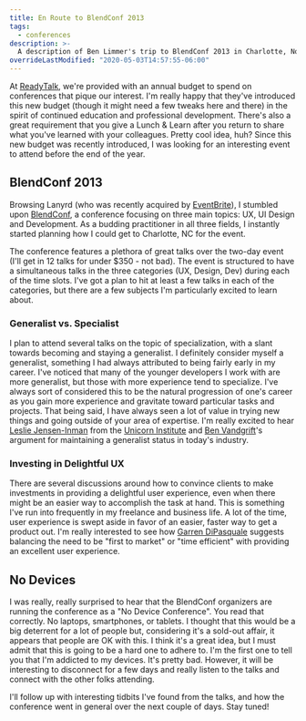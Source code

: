```yaml
---
title: En Route to BlendConf 2013
tags:
  - conferences
description: >-
  A description of Ben Limmer's trip to BlendConf 2013 in Charlotte, North Carolina, USA
overrideLastModified: "2020-05-03T14:57:55-06:00"
---
```


At [ReadyTalk](http://www.readytalk.com), we're provided with an annual budget to spend on conferences that pique our
interest. I'm really happy that they've introduced this new budget (though it might need a few tweaks here and there) in
the spirit of continued education and professional development. There's also a great requirement that you give a Lunch &
Learn after you return to share what you've learned with your colleagues. Pretty cool idea, huh? Since this new budget
was recently introduced, I was looking for an interesting event to attend before the end of the year.

## BlendConf 2013

Browsing Lanyrd (who was recently acquired by [EventBrite](http://www.eventbrite.com/)), I stumbled upon
[BlendConf](http://blendconf.com), a conference focusing on three main topics: UX, UI Design and Development. As a
budding practitioner in all three fields, I instantly started planning how I could get to Charlotte, NC for the event.

The conference features a plethora of great talks over the two-day event (I'll get in 12 talks for under $350 - not
bad). The event is structured to have a simultaneous talks in the three categories (UX, Design, Dev) during each of the
time slots. I've got a plan to hit at least a few talks in each of the categories, but there are a few subjects I'm
particularly excited to learn about.

### Generalist vs. Specialist

I plan to attend several talks on the topic of specialization, with a slant towards becoming and staying a generalist.
I definitely consider myself a generalist, something I had always attributed to being fairly early in my career. I've
noticed that many of the younger developers I work with are more generalist, but those with more experience tend to
specialize. I've always sort of considered this to be the natural progression of one's career as you gain more
experience and gravitate toward particular tasks and projects. That being said, I have always seen a lot of value in
trying new things and going outside of your area of expertise. I'm really excited to hear
[Leslie Jensen-Inman](https://twitter.com/jenseninman) from the [Unicorn Institute](http://unicorninstitute.com/) and
[Ben Vandgrift](https://twitter.com/bvandgrift)'s argument for maintaining a generalist status in today's industry.

### Investing in Delightful UX

There are several discussions around how to convince clients to make investments in providing a delightful user
experience, even when there might be an easier way to accomplish the task at hand. This is something I've run into
frequently in my freelance and business life. A lot of the time, user experience is swept aside in favor of an easier,
faster way to get a product out. I'm really interested to see how [Garren DiPasquale](https://twitter.com/aduroguy)
suggests balancing the need to be "first to market" or "time efficient" with providing an excellent user experience.

## No Devices

I was really, really surprised to hear that the BlendConf organizers are running the conference as a "No Device
Conference". You read that correctly. No laptops, smartphones, or tablets. I thought that this would be a big deterrent
for a lot of people but, considering it's a sold-out affair, it appears that people are OK with this. I think it's a
great idea, but I must admit that this is going to be a hard one to adhere to. I'm the first one to tell you that I'm
addicted to my devices. It's pretty bad. However, it will be interesting to disconnect for a few days and really listen
to the talks and connect with the other folks attending.

I'll follow up with interesting tidbits I've found from the talks, and how the conference went in general over the next
couple of days. Stay tuned!

